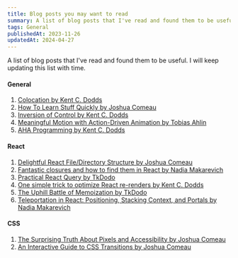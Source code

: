 ```yaml
---
title: Blog posts you may want to read
summary: A list of blog posts that I've read and found them to be useful.
tags: General
publishedAt: 2023-11-26
updatedAt: 2024-04-27
---
```


A list of blog posts that I've read and found them to be useful. I will keep updating this list with time.

#### General

1. [Colocation by Kent C. Dodds](https://kentcdodds.com/blog/colocation)
1. [How To Learn Stuff Quickly by Joshua Comeau](https://www.joshwcomeau.com/blog/how-to-learn-stuff-quickly/)
1. [Inversion of Control by Kent C. Dodds](https://kentcdodds.com/blog/inversion-of-control)
1. [Meaningful Motion with Action-Driven Animation by Tobias Ahlin](https://tobiasahlin.com/blog/meaningful-motion-w-action-driven-animation/)
1. [AHA Programming by Kent C. Dodds](https://kentcdodds.com/blog/aha-programming)

#### React

1. [Delightful React File/Directory Structure by Joshua Comeau](https://www.joshwcomeau.com/react/file-structure/)
1. [Fantastic closures and how to find them in React by Nadia Makarevich](https://www.developerway.com/posts/fantastic-closures)
1. [Practical React Query by TkDodo](https://tkdodo.eu/blog/practical-react-query)
1. [One simple trick to optimize React re-renders by Kent C. Dodds](https://kentcdodds.com/blog/optimize-react-re-renders)
1. [The Uphill Battle of Memoization by TkDodo](https://tkdodo.eu/blog/the-uphill-battle-of-memoization)
1. [Teleportation in React: Positioning, Stacking Context, and Portals by Nadia Makarevich](https://www.developerway.com/posts/positioning-and-portals-in-react)

#### CSS

1. [The Surprising Truth About Pixels and Accessibility by Joshua Comeau](https://www.joshwcomeau.com/css/surprising-truth-about-pixels-and-accessibility)
1. [An Interactive Guide to CSS Transitions by Joshua Comeau](https://www.joshwcomeau.com/animation/css-transitions/)

